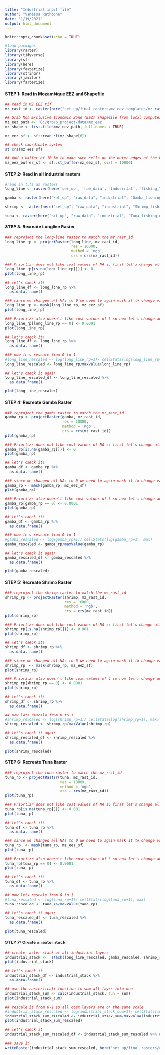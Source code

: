 ```yaml
---
title: "Industrial input file"
author: "Vanessa Rathbone"
date: "1/19/2021"
output: html_document
---
```


```r
knitr::opts_chunk$set(echo = TRUE)

#load packages
library(raster)
library(tidyverse)
library(sf)
library(here)
library(fasterize)
library(stringr)
library(janitor)
library(fasterize)
```

#### **STEP 1: Read in Mozambique EEZ and Shapefile**
```r
## read in MZ EEZ tif
mz_rast_id <- raster(here("set_up/final_rasters/mz_eez_templates/mz_rast_id.tif"))

## Grab Moz Exclusive Economic Zone (EEZ) shapefile from local computer
mz_eez_path <- 'G:/group_project/data/mz_eez'
mz_shape <- list.files(mz_eez_path, full.names = TRUE) 

mz_eez_sf <- sf::read_sf(mz_shape[6])

## check coordinate system
st_crs(mz_eez_sf)

## Add a buffer of 10 km to make sure cells on the outer edges of the EEZ are included
mz_eez_buffer_sf <- sf::st_buffer(mz_eez_sf, dist = 10000)
```
#### **STEP 2: Read in all industrial rasters**
```r
#read in tifs as rasters
long_line <- raster(here("set_up", "raw_data", "industrial", "fishing_line_kernel_density_noports.tif"))

gamba <- raster(here("set_up", "raw_data", "industrial", "Gamba_fishing_density_noports.tif"))

shrimp <- raster(here("set_up", "raw_data", "industrial", "Shrimp_fishing_density_noports.tif"))

tuna <- raster(here("set_up", "raw_data", "industrial", "Tuna_fishing_density_noports.tif"))
```

#### **STEP 3: Recreate Longline Raster**
```r
### reproject the long-line raster to match the mz_rast_id
long_line_rp <- projectRaster(long_line, mz_rast_id, 
                              res = 10000, 
                              method = 'ngb',
                              crs = crs(mz_rast_id)) 

### Priortizr does not like cost values of NA so first let's change all the NA's --> 0
long_line_rp[is.na(long_line_rp[])] <- 0
plot(long_line_rp)

## let's check it!
long_line_df <- long_line_rp %>% 
  as.data.frame()

### since we changed all NAs to 0 we need to again mask it to change values on land and past the EEZ to NA
long_line_rp <- mask(long_line_rp, mz_eez_sf)
plot(long_line_rp)

### Prioritzr also doesn't like cost values of 0 so now let's change any 0 values in the EEZ to 0.0001
long_line_rp[long_line_rp == 0] <- 0.0001
plot(long_line_rp)

## let's check it!
long_line_df <- long_line_rp %>% 
  as.data.frame()

### now lets rescale from 0 to 1
#long_line_rescaled <- log(long_line_rp+1)/ cellStats(log(long_line_rp+1), max)
long_line_rescaled <- long_line_rp/maxValue(long_line_rp)

## let's check it again
long_line_rescaled_df <- long_line_rescaled %>% 
  as.data.frame()

plot(long_line_rescaled)

```

#### **STEP 4: Recreate Gamba Raster**
```r
### reproject the gamba raster to match the mz_rast_id
gamba_rp <- projectRaster(gamba, mz_rast_id, 
                          res = 10000, 
                          method = 'ngb',
                          crs = crs(mz_rast_id))
plot(gamba_rp)

### Priortizr does not like cost values of NA so first let's change all the NA's --> 0
gamba_rp[is.na(gamba_rp[])] <- 0
plot(gamba_rp)

## let's check it!
gamba_df <- gamba_rp %>% 
  as.data.frame()

### since we changed all NAs to 0 we need to again mask it to change values on land and past the EEZ to NA
gamba_rp <- mask(gamba_rp, mz_eez_sf)
plot(gamba_rp)

### Prioritzr also doesn't like cost values of 0 so now let's change any 0 values in the EEZ to 0.0001
gamba_rp[gamba_rp == 0] <- 0.0001
plot(gamba_rp)

## let's check it!
gamba_df <- gamba_rp %>% 
  as.data.frame()

### now lets rescale from 0 to 1
#gamba_rescaled <- log(gamba_rp+1)/ cellStats(log(gamba_rp+1), max)
gamba_rescaled <- gamba_rp/maxValue(gamba_rp)

## let's check it again
gamba_rescaled_df <- gamba_rescaled %>% 
  as.data.frame()

plot(gamba_rescaled)


```
#### **STEP 5: Recreate Shrimp Raster**
```r
### reproject the shrimp raster to match the mz_rast_id
shrimp_rp <- projectRaster(shrimp, mz_rast_id, 
                           res = 10000, 
                           method = 'ngb',
                           crs = crs(mz_rast_id))
plot(shrimp_rp)

### Priortizr does not like cost values of NA so first let's change all the NA's --> 0
shrimp_rp[is.na(shrimp_rp[])] <- 0.001
plot(shrimp_rp)

## let's check it!
shrimp_df <- shrimp_rp %>% 
  as.data.frame()

### since we changed all NAs to 0 we need to again mask it to change values on land and past the EEZ to NA
shrimp_rp  <- mask(shrimp_rp, mz_eez_sf)
plot(shrimp_rp)

### Prioritzr also doesn't like cost values of 0 so now let's change any 0 values in the EEZ to 0.0001
shrimp_rp[shrimp_rp == 0] <- 0.0001
plot(shrimp_rp)

## let's check it!
shrimp_df <- shrimp_rp %>% 
  as.data.frame()

## now lets rescale from 0 to 1
#shrimp_rescaled <- log(shrimp_rp+1)/ cellStats(log(shrimp_rp+1), max)
shrimp_rescaled <- shrimp_rp/maxValue(shrimp_rp)

## let's check it again
shrimp_rescaled_df <- shrimp_rescaled %>% 
  as.data.frame()

plot(shrimp_rescaled)

```

#### **STEP 6: Recreate Tuna Raster**
```r
### reproject the tuna raster to match the mz_rast_id
tuna_rp <- projectRaster(tuna, mz_rast_id, 
                         res = 10000,
                         method = 'ngb',
                         crs = crs(mz_rast_id)) 
plot(tuna_rp)

### Priortizr does not like cost values of NA so first let's change all the NA's --> 0
tuna_rp[is.na(tuna_rp[])] <- 0.001
plot(tuna_rp)

## let's check it!
tuna_df <- tuna_rp %>% 
  as.data.frame()

### since we changed all NAs to 0 we need to again mask it to change values on land and past the EEZ to NA
tuna_rp  <- mask(tuna_rp, mz_eez_sf)
plot(tuna_rp)

### Prioritzr also doesn't like cost values of 0 so now let's change any 0 values in the EEZ to 0.0001
tuna_rp[tuna_rp == 0] <- 0.0001
plot(tuna_rp)

## let's check it!
tuna_df <- tuna_rp %>% 
  as.data.frame()

## now lets rescale from 0 to 1
#tuna_rescaled <- log(tuna_rp+1)/ cellStats(log(tuna_rp+1), max)
tuna_rescaled <- tuna_rp/maxValue(tuna_rp)

## let's check it again
tuna_rescaled_df <- tuna_rescaled %>% 
  as.data.frame()

plot(tuna_rescaled)
```
#### **STEP 7: Create a raster stack**
```r
## create raster stack of all industrial layers
industrial_stack <-  stack(long_line_rescaled, gamba_rescaled, shrimp_rescaled, tuna_rescaled)
plot(industrial_stack)

## let's check it
industrial_stack_df <- industrial_stack %>% 
  as.data.frame()

## use the raster::calc function to sum all layer into one
industrial_stack_sum <- calc(industrial_stack, fun = sum)
plot(industrial_stack_sum)

## rescale it from 0-1 so all cost layers are on the same scale
#industrial_stack_rescaled <- log(industrial_stack_sum+1)/ cellStats(log(industrial_stack_sum+1), max)
industrial_stack_sum_rescaled <- industrial_stack_sum/maxValue(industrial_stack_sum)
plot(industrial_stack_sum_rescaled)

## let's check it
industrial_stack_sum_rescaled_df <- industrial_stack_sum_rescaled %>% as.data.frame()

### save it
writeRaster(industrial_stack_sum_rescaled, here('set_up/final_rasters/costs/cost_industrial_sum.tif'), overwrite = TRUE)
```

